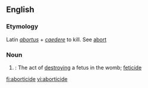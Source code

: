 ==English==

===Etymology===
Latin ''[[abortus]]'' + ''[[caedere]]'' to kill. See [[abort]]
===Noun===
{{en-noun}}

# {{medicine}}: The act of [[destroying]] a fetus in the womb; [[feticide]]

[[fi:aborticide]]
[[vi:aborticide]]